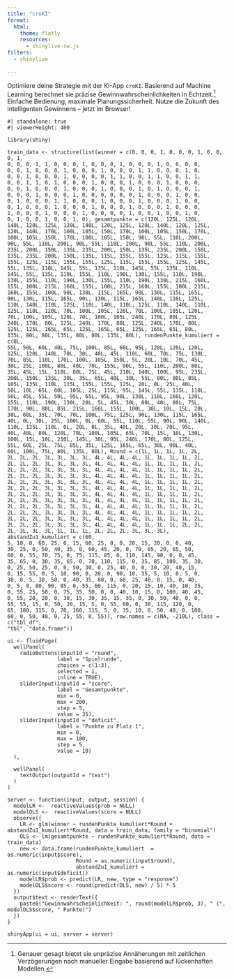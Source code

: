 ```yaml
---
title: "croKI"
format:
  html:
    theme: flatly
    resources: 
      - shinylive-sw.js
filters:
  - shinylive
 
---
```



Optimiere deine Strategie mit der KI-App `croKI`. Basierend auf Machine Learning berechnet sie präzise Gewinnwahrscheinlichkeiten in Echtzeit.^[Genauer gesagt bietet sie unpräzise Annäherungen mit zeitlichen Verzögerungen nach manueller Eingabe basierend auf lückenhaften Modellen.] Einfache Bedienung, maximale Planungssicherheit. Nutze die Zukunft des intelligenten Gewinnens – jetzt im Browser!

```shinylive-r
#| standalone: true
#| viewerHeight: 400

library(shiny)

train_data <- structure(list(winner = c(0, 0, 0, 1, 0, 0, 0, 1, 0, 0, 0, 1, 
0, 0, 0, 1, 1, 0, 0, 0, 1, 0, 0, 0, 1, 0, 0, 0, 1, 0, 0, 0, 0, 
0, 0, 1, 0, 0, 0, 1, 0, 0, 0, 1, 0, 0, 0, 1, 1, 0, 0, 0, 1, 0, 
0, 0, 1, 0, 0, 0, 1, 0, 0, 0, 0, 1, 1, 0, 0, 1, 1, 0, 0, 1, 1, 
0, 0, 1, 1, 0, 1, 0, 0, 0, 1, 0, 0, 0, 1, 0, 0, 0, 1, 0, 0, 0, 
0, 0, 1, 0, 0, 0, 1, 0, 0, 0, 1, 0, 0, 0, 1, 0, 1, 0, 0, 0, 1, 
0, 0, 0, 1, 0, 0, 0, 1, 0, 0, 0, 0, 0, 0, 1, 0, 0, 0, 1, 0, 0, 
0, 1, 0, 0, 0, 1, 1, 0, 0, 0, 1, 0, 0, 0, 1, 0, 0, 0, 1, 0, 0, 
0, 1, 0, 0, 0, 1, 0, 0, 0, 1, 0, 0, 0, 1, 0, 0, 0, 1, 0, 0, 0, 
1, 0, 0, 0, 1, 0, 0, 0, 1, 0, 0, 0, 0, 1, 0, 0, 1, 0, 0, 1, 0, 
0, 1, 0, 0, 1, 0, 0, 1, 0), gesamtpunkte = c(120L, 125L, 120L, 
140L, 120L, 125L, 120L, 140L, 120L, 125L, 120L, 140L, 120L, 125L, 
120L, 140L, 170L, 100L, 105L, 150L, 170L, 100L, 105L, 150L, 170L, 
100L, 105L, 150L, 170L, 100L, 105L, 150L, 90L, 55L, 110L, 200L, 
90L, 55L, 110L, 200L, 90L, 55L, 110L, 200L, 90L, 55L, 110L, 200L, 
235L, 200L, 150L, 135L, 235L, 200L, 150L, 135L, 235L, 200L, 150L, 
135L, 235L, 200L, 150L, 135L, 115L, 155L, 155L, 125L, 115L, 155L, 
155L, 125L, 115L, 155L, 155L, 125L, 115L, 155L, 155L, 125L, 145L, 
55L, 135L, 110L, 145L, 55L, 135L, 110L, 145L, 55L, 135L, 110L, 
145L, 55L, 135L, 110L, 155L, 110L, 190L, 130L, 155L, 110L, 190L, 
130L, 155L, 110L, 190L, 130L, 155L, 110L, 190L, 130L, 215L, 160L, 
155L, 100L, 215L, 160L, 155L, 100L, 215L, 160L, 155L, 100L, 215L, 
160L, 155L, 100L, 90L, 130L, 115L, 165L, 90L, 130L, 115L, 165L, 
90L, 130L, 115L, 165L, 90L, 130L, 115L, 165L, 140L, 110L, 125L, 
110L, 140L, 110L, 125L, 110L, 140L, 110L, 125L, 110L, 140L, 110L, 
125L, 110L, 120L, 70L, 100L, 105L, 120L, 70L, 100L, 105L, 120L, 
70L, 100L, 105L, 120L, 70L, 100L, 105L, 240L, 170L, 80L, 125L, 
240L, 170L, 80L, 125L, 240L, 170L, 80L, 125L, 240L, 170L, 80L, 
125L, 125L, 165L, 65L, 125L, 165L, 65L, 125L, 165L, 65L, 80L, 
135L, 80L, 80L, 135L, 80L, 80L, 135L, 80L), rundenPunkte_kumuliert = c(0L, 
55L, 50L, 60L, 40L, 75L, 100L, 85L, 60L, 95L, 120L, 120L, 120L, 
125L, 120L, 140L, 70L, 30L, 40L, 45L, 110L, 60L, 70L, 75L, 130L, 
70L, 85L, 110L, 170L, 100L, 105L, 150L, 5L, 20L, 10L, 70L, 45L, 
30L, 25L, 100L, 80L, 40L, 70L, 155L, 90L, 55L, 110L, 200L, 80L, 
35L, 45L, 15L, 110L, 80L, 75L, 45L, 210L, 140L, 100L, 95L, 235L, 
200L, 150L, 135L, 30L, 35L, 65L, 40L, 30L, 55L, 80L, 80L, 85L, 
105L, 135L, 110L, 115L, 155L, 155L, 125L, 20L, 0L, 25L, 40L, 
50L, 10L, 65L, 60L, 105L, 25L, 115L, 95L, 145L, 55L, 135L, 110L, 
50L, 45L, 55L, 50L, 95L, 65L, 95L, 90L, 130L, 110L, 160L, 120L, 
155L, 110L, 190L, 130L, 20L, 5L, 45L, 30L, 80L, 40L, 80L, 75L, 
170L, 90L, 80L, 85L, 215L, 160L, 155L, 100L, 30L, 10L, 15L, 20L, 
30L, 60L, 35L, 70L, 70L, 100L, 75L, 125L, 90L, 130L, 115L, 165L, 
40L, 0L, 30L, 25L, 100L, 0L, 60L, 55L, 110L, 55L, 90L, 90L, 140L, 
110L, 125L, 110L, 0L, 20L, 0L, 35L, 40L, 20L, 30L, 70L, 95L, 
40L, 40L, 80L, 120L, 70L, 100L, 105L, 65L, 70L, 15L, 10L, 130L, 
100L, 15L, 10L, 210L, 145L, 30L, 95L, 240L, 170L, 80L, 125L, 
55L, 60L, 25L, 75L, 85L, 35L, 125L, 165L, 65L, 30L, 90L, 40L, 
60L, 100L, 75L, 80L, 135L, 80L), Round = c(1L, 1L, 1L, 1L, 2L, 
2L, 2L, 2L, 3L, 3L, 3L, 3L, 4L, 4L, 4L, 4L, 1L, 1L, 1L, 1L, 2L, 
2L, 2L, 2L, 3L, 3L, 3L, 3L, 4L, 4L, 4L, 4L, 1L, 1L, 1L, 1L, 2L, 
2L, 2L, 2L, 3L, 3L, 3L, 3L, 4L, 4L, 4L, 4L, 1L, 1L, 1L, 1L, 2L, 
2L, 2L, 2L, 3L, 3L, 3L, 3L, 4L, 4L, 4L, 4L, 1L, 1L, 1L, 1L, 2L, 
2L, 2L, 2L, 3L, 3L, 3L, 3L, 4L, 4L, 4L, 4L, 1L, 1L, 1L, 1L, 2L, 
2L, 2L, 2L, 3L, 3L, 3L, 3L, 4L, 4L, 4L, 4L, 1L, 1L, 1L, 1L, 2L, 
2L, 2L, 2L, 3L, 3L, 3L, 3L, 4L, 4L, 4L, 4L, 1L, 1L, 1L, 1L, 2L, 
2L, 2L, 2L, 3L, 3L, 3L, 3L, 4L, 4L, 4L, 4L, 1L, 1L, 1L, 1L, 2L, 
2L, 2L, 2L, 3L, 3L, 3L, 3L, 4L, 4L, 4L, 4L, 1L, 1L, 1L, 1L, 2L, 
2L, 2L, 2L, 3L, 3L, 3L, 3L, 4L, 4L, 4L, 4L, 1L, 1L, 1L, 1L, 2L, 
2L, 2L, 2L, 3L, 3L, 3L, 3L, 4L, 4L, 4L, 4L, 1L, 1L, 1L, 1L, 2L, 
2L, 2L, 2L, 3L, 3L, 3L, 3L, 4L, 4L, 4L, 4L, 1L, 1L, 1L, 2L, 2L, 
2L, 3L, 3L, 3L, 1L, 1L, 1L, 2L, 2L, 2L, 3L, 3L, 3L), abstandZu1_kumuliert = c(60, 
5, 10, 0, 60, 25, 0, 15, 60, 25, 0, 0, 20, 15, 20, 0, 0, 40, 
30, 25, 0, 50, 40, 35, 0, 60, 45, 20, 0, 70, 65, 20, 65, 50, 
60, 0, 55, 70, 75, 0, 75, 115, 85, 0, 110, 145, 90, 0, 0, 45, 
35, 65, 0, 30, 35, 65, 0, 70, 110, 115, 0, 35, 85, 100, 35, 30, 
0, 25, 50, 25, 0, 0, 50, 30, 0, 25, 40, 0, 0, 30, 20, 40, 15, 
0, 15, 55, 0, 5, 10, 90, 0, 20, 0, 90, 10, 35, 5, 10, 0, 5, 0, 
30, 0, 5, 30, 50, 0, 40, 35, 80, 0, 60, 25, 40, 0, 15, 0, 40, 
0, 5, 0, 80, 90, 85, 0, 55, 60, 115, 0, 20, 15, 10, 40, 10, 35, 
0, 55, 25, 50, 0, 75, 35, 50, 0, 0, 40, 10, 15, 0, 100, 40, 45, 
0, 55, 20, 20, 0, 30, 15, 30, 35, 15, 35, 0, 30, 50, 40, 0, 0, 
55, 55, 15, 0, 50, 20, 15, 5, 0, 55, 60, 0, 30, 115, 120, 0, 
65, 180, 115, 0, 70, 160, 115, 5, 0, 35, 10, 0, 50, 40, 0, 100, 
60, 0, 50, 40, 0, 25, 55, 0, 55)), row.names = c(NA, -210L), class = c("tbl_df", 
"tbl", "data.frame"))

ui <- fluidPage(
  wellPanel(
    radioButtons(inputId = "round",
                label = "Spielrunde",
                choices = c(1:3),
                selected = 1,
                inline = TRUE),
    sliderInput(inputId = "score",
                label = "Gesamtpunkte",
                min = 0,
                max = 200,
                step = 5,
                value = 35),
    sliderInput(inputId = "deficit",
                label = "Punkte zu Platz 1",
                min = 0,
                max = 100,
                step = 5,
                value = 10)
  ),
  
  wellPanel(
    textOutput(outputId = "text")
  )
)

server <- function(input, output, session) {
  modelLR <-  reactiveValues(prob = NULL)
  modelOLS <-  reactiveValues(score = NULL)
  observe({
    LR <- glm(winner ~ rundenPunkte_kumuliert*Round + abstandZu1_kumuliert*Round, data = train_data, family = "binomial")
    OLS <- lm(gesamtpunkte ~ rundenPunkte_kumuliert*Round, data = train_data)
    new <- data.frame(rundenPunkte_kumuliert  = as.numeric(input$score),
                      Round = as.numeric(input$round),
                      abstandZu1_kumuliert = as.numeric(input$deficit))
    modelLR$prob <- predict(LR, new, type = "response")
    modelOLS$score <- round(predict(OLS, new) / 5) * 5 
  })
  output$text <- renderText({
    paste0("Gewinnwahrscheinlichkeit: ", round(modelLR$prob, 3), " (", modelOLS$score, " Punkte)")
  })
}

shinyApp(ui = ui, server = server)
```


